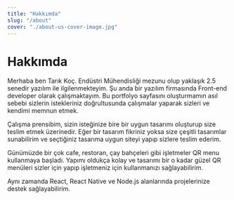 ```yaml
---
title: "Hakkımda"
slug: "/about"
cover: "./about-us-cover-image.jpg"
---
```


# Hakkımda

Merhaba ben Tarık Koç. Endüstri Mühendisliği mezunu olup yaklaşık 2.5 senedir yazılım ile ilgilenmekteyim. Şu anda bir yazılım firmasında Front-end developer olarak çalışmaktayım. Bu portfolyo sayfasını oluşturmamın asıl sebebi sizlerin istekleriniz doğrultusunda çalışmalar yaparak sizleri ve kendimi memnun etmek.

Çalışma prensibim, sizin isteğinize bire bir uygun tasarımı oluşturup size teslim etmek üzerinedir. Eğer bir tasarım fikriniz yoksa size çeşitli tasarımlar sunabilirim ve seçtiğiniz tasarıma uygun siteyi yapıp sizlere teslim ederim.

Günümüzde bir çok cafe, restoran, çay bahçeleri gibi işletmeler QR menu kullanmaya başladı. Yapımı oldukça kolay ve tasarımı bir o kadar güzel QR menüleri sizler için yapıp işletmeniz için kullanmanızı sağlayabilirim.

Aynı zamanda React, React Native ve Node.js alanlarında projelerinize destek sağlayabilirim.
